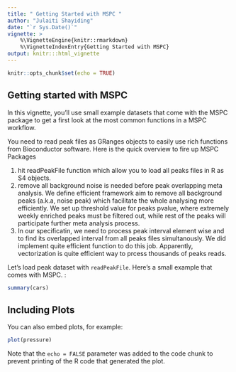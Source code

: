 ```yaml
---
title: " Getting Started with MSPC "
author: "Julaiti Shayiding"
date: "`r Sys.Date()`"
vignette: >
    %\VignetteEngine{knitr::rmarkdown}
    %\VignetteIndexEntry{Getting Started with MSPC}
output: knitr:::html_vignette
---
```


```r
knitr::opts_chunk$set(echo = TRUE)
```

## Getting started with MSPC
  
In this vignette, you'll use small example datasets that come with the MSPC package to get a first look at the most common functions in a MSPC workflow.

You need to read peak files as GRanges objects to easily use rich functions from Bioconductor software. Here is the quick overview to fire up MSPC Packages

1. hit readPeakFile function which allow you to load all peaks files in R as S4 objects. 
2. remove all background noise is needed before peak overlapping meta analysis. We define efficient framework aim to remove all background peaks (a.k.a, noise peak) which facilitate the whole analysing more efficiently. We set up threshold value for peaks pvalue, where extremely weekly enriched peaks must be filtered out, while rest of the peaks will participate further meta analysis process. 
3. In our specificatin, we need to process peak interval element wise and to find its overlapped interval from all peaks files simultanously. We did implement quite efficient function to do this job. Apparently, vectorization is quite efficient way to prcess thousands of peaks reads. 

Let's load peak dataset with `readPeakFile`. Here's a small example that comes with MSPC. :


```r
summary(cars)
```

## Including Plots

You can also embed plots, for example:

```r
plot(pressure)
```

Note that the `echo = FALSE` parameter was added to the code chunk to prevent printing of the R code that generated the plot.
